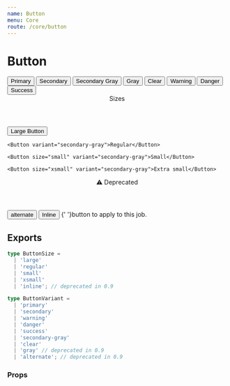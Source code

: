```yaml
---
name: Button
menu: Core
route: /core/button
---
```




# Button

<Playground>
  <Box row margin={{ bottom: 2 }}>
    <Button>Primary</Button>
    <Button variant="secondary">Secondary</Button>
    <Button variant="secondary-gray" emphasis={false}>Secondary Gray</Button>
    <Button variant="gray">Gray</Button>
    <Button variant="clear">Clear</Button>
  </Box>
  <Box margin={{ bottom: 8 }} row>
    <Button variant="warning">Warning</Button>
    <Button variant="danger">Danger</Button>
    <Button variant="success">Success</Button>
  </Box>

  <Header h4>Sizes</Header>
  <Box maxWidth="540px" align="space-between" valign="bottom" margin={{ bottom: 8 }} row>
    <Button size="large" variant="secondary-gray">Large Button</Button>

    <Button variant="secondary-gray">Regular</Button>

    <Button size="small" variant="secondary-gray">Small</Button>

    <Button size="xsmall" variant="secondary-gray">Extra small</Button>
  </Box>
  <Box>
    <div>
      <Tooltip content="Supported in 0.8, fully deprecated in 0.9" placement="right">
        <Header h4 inlineBlock>⚠️ Deprecated</Header>
      </Tooltip>
    </div>
    <Button variant="alternate" emphasis={false}>alternate</Button>
    <Box margin={{ top: 4 }} row>
      <Button size="inline" variant="secondary-gray">Inline</Button> {' '}button to apply to this job.
    </Box>
  </Box>
</Playground>

## Exports

```ts
type ButtonSize =
  | 'large'
  | 'regular'
  | 'small'
  | 'xsmall'
  | 'inline'; // deprecated in 0.9
```
```ts
type ButtonVariant =
  | 'primary'
  | 'secondary'
  | 'warning'
  | 'danger'
  | 'success'
  | 'secondary-gray'
  | 'clear'
  | 'gray' // deprecated in 0.9
  | 'alternate'; // deprecated in 0.9
```


### Props

<Props of={Button} />
